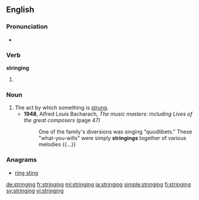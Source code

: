 ==English==

===Pronunciation===
* {{rhymes|ɪŋɪŋ|lang=en}}

===Verb===
'''stringing'''

# {{present participle of|string|lang=en}}

===Noun===
{{en-noun}}

# The act by which something is [[string|strung]].
#* '''1948''', Alfred Louis Bacharach, ''The music masters: including Lives of the great composers'' (page 47)
#*: One of the family's diversions was singing "quodlibets." These "what-you-wills" were simply '''stringings''' together of various melodies {{...}}

===Anagrams===
* [[ring sting#English|ring sting]]

[[de:stringing]]
[[fr:stringing]]
[[ml:stringing]]
[[ja:stringing]]
[[simple:stringing]]
[[fi:stringing]]
[[sv:stringing]]
[[vi:stringing]]